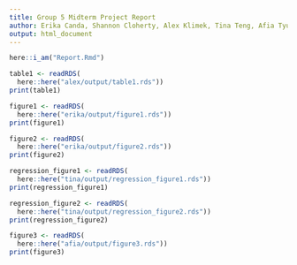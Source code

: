 ```yaml
---
title: Group 5 Midterm Project Report
author: Erika Canda, Shannon Cloherty, Alex Klimek, Tina Teng, Afia Tyus
output: html_document
---
```


```r
here::i_am("Report.Rmd")
```

```r
table1 <- readRDS(
  here::here("alex/output/table1.rds"))
print(table1)
```

```r
figure1 <- readRDS(
  here::here("erika/output/figure1.rds"))
print(figure1)
```

```r
figure2 <- readRDS(
  here::here("erika/output/figure2.rds"))
print(figure2)
```

```r
regression_figure1 <- readRDS(
  here::here("tina/output/regression_figure1.rds"))
print(regression_figure1)

regression_figure2 <- readRDS(
  here::here("tina/output/regression_figure2.rds"))
print(regression_figure2)
```

```r
figure3 <- readRDS(
  here::here("afia/output/figure3.rds"))
print(figure3)
```

